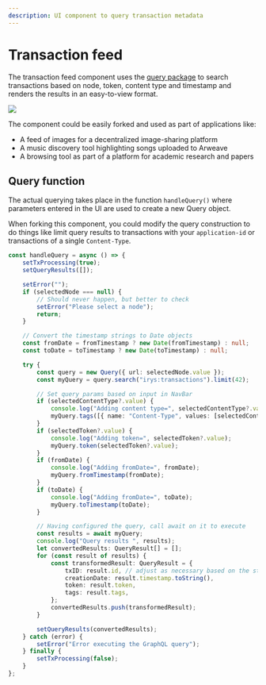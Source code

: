 ```yaml
---
description: UI component to query transaction metadata
---
```



# Transaction feed

The transaction feed component uses the [query package](/developer-docs/querying/query-package) to search transactions based on node, token, content type and timestamp and renders the results in an easy-to-view format.

<img
	className="border border-[#FEF4EE] rounded mt-5 md:w-5/6 w-full"
	src="/img/provenance-toolkit/transanaction-feed.png"
/>

The component could be easily forked and used as part of applications like:

-   A feed of images for a decentralized image-sharing platform
-   A music discovery tool highlighting songs uploaded to Arweave
-   A browsing tool as part of a platform for academic research and papers

## Query function

The actual querying takes place in the function `handleQuery()` where parameters entered in the UI are used to create a new Query object.

When forking this component, you could modify the query construction to do things like limit query results to transactions with your `application-id` or transactions of a single `Content-Type`.

```ts filename="components/TransactionFeed.ts"
const handleQuery = async () => {
	setTxProcessing(true);
	setQueryResults([]);

	setError("");
	if (selectedNode === null) {
		// Should never happen, but better to check
		setError("Please select a node");
		return;
	}

	// Convert the timestamp strings to Date objects
	const fromDate = fromTimestamp ? new Date(fromTimestamp) : null;
	const toDate = toTimestamp ? new Date(toTimestamp) : null;

	try {
		const query = new Query({ url: selectedNode.value });
		const myQuery = query.search("irys:transactions").limit(42);

		// Set query params based on input in NavBar
		if (selectedContentType?.value) {
			console.log("Adding content type=", selectedContentType?.value);
			myQuery.tags([{ name: "Content-Type", values: [selectedContentType?.value] }]);
		}
		if (selectedToken?.value) {
			console.log("Adding token=", selectedToken?.value);
			myQuery.token(selectedToken?.value);
		}
		if (fromDate) {
			console.log("Adding fromDate=", fromDate);
			myQuery.fromTimestamp(fromDate);
		}
		if (toDate) {
			console.log("Adding fromDate=", toDate);
			myQuery.toTimestamp(toDate);
		}

		// Having configured the query, call await on it to execute
		const results = await myQuery;
		console.log("Query results ", results);
		let convertedResults: QueryResult[] = [];
		for (const result of results) {
			const transformedResult: QueryResult = {
				txID: result.id, // adjust as necessary based on the structure of results
				creationDate: result.timestamp.toString(),
				token: result.token,
				tags: result.tags,
			};
			convertedResults.push(transformedResult);
		}

		setQueryResults(convertedResults);
	} catch (error) {
		setError("Error executing the GraphQL query");
	} finally {
		setTxProcessing(false);
	}
};
```
